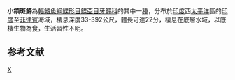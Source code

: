 {{Speciesbox 
| taxon = Pseudorhombus micrognathus
| authority = [[Norman|Norman]], 1927
| status = NE
| status_system = IUCN3.1
}}
'''小頜斑鮃'''為[[輻鰭魚綱|輻鰭魚綱]][[鰈形目|鰈形目]][[鰈亞目|鰈亞目]][[牙鮃科|牙鮃科]]的其中一[[種|種]]，分布於[[印度|印度]]西[[太平洋|太平洋]]區的[[印度|印度]]至[[菲律賓|菲律賓]]海域，棲息深度33-392公尺，體長可達22分，棲息在底層水域，以底棲生物為食，生活習性不明。

==参考文献==
{{reflist}}
{{Taxonbar}}

[[Category:斑鮃屬|X]]